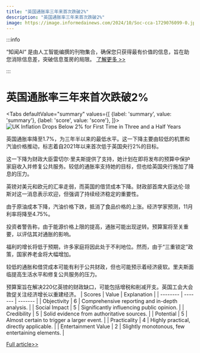 ```yaml
---
title: "英国通胀率三年来首次跌破2%"
description: "英国通胀率三年来首次跌破2%"
image: https://image.informedainews.com/2024/10/Soc-cca-1729076099-0.jpg
---
```



:::info

“知闻AI“ 是由人工智能编撰的刊物集合，确保您只获得最有价值的信息，旨在助您消除信息差，突破信息茧房的局限。  [了解更多 >>](/)

:::

# 英国通胀率三年来首次跌破2%


<Tabs
	defaultValue="summary"
	values={[
	{label: 'summary', value: 'summary'},
	{label: 'score', value: 'score'},
]}>
<TabItem value="summary">
<img
  src="https://image.informedainews.com/2024/10/Soc-cca-1729076099-0.jpg"
  alt="UK Inflation Drops Below 2% for First Time in Three and a Half Years"
/>



英国通胀率降至1.7%，为三年半以来的最低水平。这一下降主要由较低的机票和汽油价格推动，标志着自2021年以来首次低于英国央行2%的目标。

这一下降为财政大臣雷切尔·里夫斯提供了支持，她计划在即将发布的预算中保护家庭收入并修复公共服务。较低的通胀率支持她的目标，但也给英国央行施加了降息的压力。

英镑对美元和欧元的汇率走弱，而英国的借贷成本下降。财政部首席大臣达伦·琼斯对这一消息表示欢迎，但强调了持续经济稳定的重要性。

由于原油成本下降，汽油价格下跌，抵消了食品价格的上涨。经济学家预测，11月利率将降至4.75%。

投资者警告称，由于能源价格上限的提高，通胀可能出现逆转。预算案将至关重要，以评估其对通胀的影响。

福利的增长将低于预期，许多家庭将因此处于不利地位。然而，由于“三重锁定”政策，国家养老金将大幅增加。

较低的通胀和借贷成本可能有利于公共财政，但也可能预示着经济疲软。里夫斯面临提高生活水平和修复公共服务的压力。

预算案旨在解决220亿英镑的财政缺口，可能包括增税和削减开支。英国工会大会敦促关注经济增长以重建经济。
</TabItem>
<TabItem value="score">
	| Scores     | Value   | Explanation |
	| -------- | ------- | ------- |
	| Objectivity  | 6    | Comprehensive reporting and in-depth analysis.    |
	| Social Impact | 5     | Significantly influencing public opinion.    |
	| Credibility    | 5    | Solid evidence from authoritative sources.    |
	| Potential    | 5    | Almost certain to trigger a larger event.    |
	| Practicality    | 4    | Highly practical, directly applicable.    |
	| Entertainment Value    | 2    | Slightly monotonous, few entertaining elements.    |
</TabItem>
</Tabs>

[Full article>>](https://www.theguardian.com/business/2024/oct/16/uk-inflation-bank-of-england-interest-rates)
